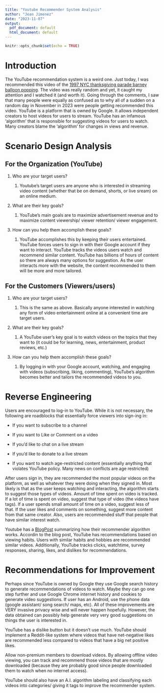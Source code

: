 ---
title: "Youtube Recommender System Analysis"
author: "Jean Jimenez"
date: "2023-11-07"
output:
  pdf_document: default
  html_document: default
---

```{r setup, include=FALSE}
knitr::opts_chunk$set(echo = TRUE)
```

# Introduction

The YouTube recommendation system is a weird one. Just today, I was recommended this video of the [1997 NYC thanksgiving parade barney balloon popping](https://www.youtube.com/watch?v=epgXuMB1sF8). The video was really random and yet, it caught my attention and I watched it (and worth it). Going through the comments, I saw that many people were equally as confused as to why all of a sudden on a random day in November in 2023 were people getting recommended this video. YouTube is a platform that is owned by Google. It allows independent creators to host videos for users to stream. YouTube has an infamous 'algorithm' that is responsible for suggesting videos for users to watch. Many creators blame the 'algorithm' for changes in views and revenue.

# Scenario Design Analysis {.tabset}

## For the Organization (YouTube)

1.  Who are your target users?

    1.  Youtube's target users are anyone who is interested in streaming video content (whether that be on demand, shorts, or live sream) on an online medium.

2.  What are their key goals?

    1.  YouTube's main goals are to maximize advertisement revenue and to maximize content viewership/ viewer retention/ viewer engagement.

3.  How can you help them accomplish these goals?

    1.  YouTube accomplishes this by keeping their users entertained. YouTube forces users to sign in with their Google account if they want to interact. YouTube tracks the videos users watch and recommend similar content. YouTube has billions of hours of content so there are always many options for suggestion. As the user interacts more with the website, the content recommended to them will be more and more tailored.

## For the Customers (Viewers/users)

1.  Who are your target users?

    1.  This is the same as above. Basically anyone interested in watching any form of video entertainment online at a convenient time are target users.

2.  What are their key goals?

    1.  A YouTube user's key goal is to watch videos on the topics that they want to (it could be for learning, news, entertainment, product reviews, etc.)

3.  How can you help them accomplish these goals?

    1.  By logging in with your Google account, watching, and engaging with videos (subscribing, liking, commenting), YouTube's algorithm becomes better and tailors the recommended videos to you.

# Reverse Engineering

Users are encouraged to log-in to YouTube. While it is not necessary, the following are roadblocks that essentially force viewers into sign-ing in:

-   If you want to subscribe to a channel

-   If you want to Like or Comment on a video

-   If you'd like to chat on a live stream

-   If you'd like to donate to a live stream

-   If you want to watch age-restricted content (essentially anything that violates YouTube policy. Many news on conflicts are age restricted)

After users sign in, they are recommended the most popular videos on the platform, as well as whatever they were doing when they signed in. Most likely is that as the user keeps watching and interacting, the algorithm starts to suggest those types of videos. Amount of time spent on video is tracked. If a lot of time is spent on video, suggest that type of video (the videos have tags). If a user spends small amount of time on a video, suggest less of that. If the user likes and comments on something, suggest more content from that same creator. Also, users are recommended stuff that people that have similar interest watch.

Youtube has a [BlogPost](https://blog.youtube/inside-youtube/on-youtubes-recommendation-system/) summarizing how their recommender algorithm works. Accordin to the blog post, YouTube has recommendations based on viewing habits. Users with similar habits and hobbies are recommended similar videos. Additionally, YouTube tracks clicks, watchtime, survey responses, sharing, likes, and dislikes for recommendations.

# Recommendations for Improvement

Perhaps since YouTube is owned by Google they use Google search history to generate recommendations of videos to watch. Maybe they can go one step further and use Google Chrome internet history and cookies to generate video suggestions. If user has an Android, use the phone data (google assistant/ song search/ maps, etc). All of these improvements are VERY invasive privacy wise and will never happen hopefully. However, the data obtained can possibly help generate very very good suggestions on things the user is interested in.

YouTube has a dislike button but it doesn't use much. YouTube should implement a Reddit-like system where videos that have net-negative likes are recommended less compared to videos that have a big net positive likes.

Allow non-premium members to download videos. By allowing offline video viewing, you can track and recommend those videos that are mostly downloaded (because they are probably good since people downloaded them to watch when no internet access).

YouTube should also have an A.I. algorithm labeling and classifying each videos into categories/ giving it tags to improve the recommender system.
